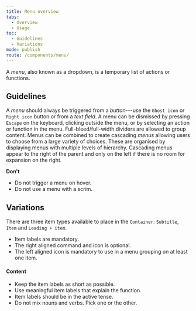```yaml
---
title: Menu overview
tabs:
  - Overview
  - Usage
toc:
  - Guidelines
  - Variations
mode: publish
route: /components/menu/
---
```


A _menu_, also known as a dropdown, is a temporary list of actions or functions.

<!--One to two sentences as an introduction to the component-->

## Guidelines

<!--List how to use it, sizes, widths, grid interactions, color allowances -->

A _menu_ should always be triggered from a _button_---use the `Ghost icon` or `Right icon` button or from a _text field_. A menu can be dismissed by pressing `Escape` on the keyboard, clicking outside the menu, or by selecting an action or function in the menu. Full-bleed/full-width dividers are allowed to group content. Menus can be combined to create cascading _menus_ allowing users to choose from a large variety of choices. These are organised by displaying menus with multiple levels of hierarchy. Cascading menus appear to the right of the parent and only on the left if there is no room for expansion on the right.

**Don't**

<!--Bullet point list if needed -->

- Do not trigger a menu on hover.
- Do not use a menu with a scrim.

## Variations

<!--One ### heading per frame in Figma, explaining each component in that frame. One 'content' section per variation if needed -->

<FigmaImage
  url="https://www.figma.com/file/0bGXR2sCwMVSDNyyzu5BXrO5/Desktop-UI?node-id=1%3A11"
  alt="Figma menu design"
/>

There are three item types available to place in the `Container`: `Subtitle`, `Item` and `Leading + item`.

- Item labels are mandatory.
- The right aligned command and icon is optional.
- The left aligned icon is mandatory to use in a menu grouping on at least one item.

#### Content

- Keep the item labels as short as possible.
- Use meaningful item labels that explain the function.
- Item labels should be in the active tense.
- Do not mix nouns and verbs. Pick one or the other.
